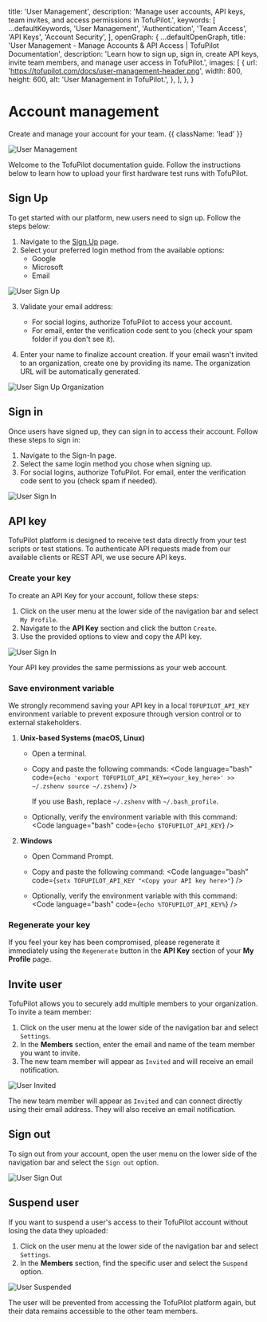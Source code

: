 
  title: 'User Management',
  description: 'Manage user accounts, API keys, team invites, and access permissions in TofuPilot.',
  keywords: [
    ...defaultKeywords,
    'User Management',
    'Authentication',
    'Team Access',
    'API Keys',
    'Account Security',
  ],
  openGraph: {
    ...defaultOpenGraph,
    title: 'User Management - Manage Accounts & API Access | TofuPilot Documentation',
    description: 'Learn how to sign up, sign in, create API keys, invite team members, and manage user access in TofuPilot.',
    images: [
      {
        url: 'https://tofupilot.com/docs/user-management-header.png',
        width: 800,
        height: 600,
        alt: 'User Management in TofuPilot.',
      },
    ],
  },
}

# Account management

Create and manage your account for your team. {{ className: 'lead' }}

<Image src="/user-management-header.png" alt="User Management" />

Welcome to the TofuPilot documentation guide. Follow the instructions below to learn how to upload your first hardware test runs with TofuPilot.

## Sign Up

To get started with our platform, new users need to sign up. Follow the steps below:

1. Navigate to the [Sign Up](https://tofupilot.app/auth/signup) page.
2. Select your preferred login method from the available options:
   - Google
   - Microsoft
   - Email

<Image src="/user-sign-up.png" alt="User Sign Up" />

3. Validate your email address:

   - For social logins, authorize TofuPilot to access your account.
   - For email, enter the verification code sent to you (check your spam folder if you don't see it).

4. Enter your name to finalize account creation. If your email wasn't invited to an organization, create one by providing its name. The organization URL will be automatically generated.

<Image src="/user-sign-up-org.png" alt="User Sign Up Organization" />

## Sign in

Once users have signed up, they can sign in to access their account. Follow these steps to sign in:

1. Navigate to the Sign-In page.
2. Select the same login method you chose when signing up.
3. For social logins, authorize TofuPilot. For email, enter the verification code sent to you (check spam if needed).

<Image src="/user-sign-in.png" alt="User Sign In" />

## API key

TofuPilot platform is designed to receive test data directly from your test scripts or test stations. To authenticate API requests made from our available clients or REST API, we use secure API keys.

### Create your key

To create an API Key for your account, follow these steps:

1. Click on the user menu at the lower side of the navigation bar and select `My Profile`.
2. Navigate to the **API Key** section and click the button `Create`.
3. Use the provided options to view and copy the API key.

<Image src="/user-api-key.png" alt="User Sign In" />

<Note>Your API key provides the same permissions as your web account.</Note>

### Save environment variable

We strongly recommend saving your API key in a local `TOFUPILOT_API_KEY` environment variable to prevent exposure through version control or to external stakeholders.

1. **Unix-based Systems (macOS, Linux)**

   - Open a terminal.
   - Copy and paste the following commands:
      <Code
        language="bash"
        code={`echo 'export TOFUPILOT_API_KEY=<your_key_here>' >> ~/.zshenv
      source ~/.zshenv`}
      />

      <Note>If you use Bash, replace `~/.zshenv` with `~/.bash_profile`.</Note>
   - Optionally, verify the environment variable with this command:
      <Code
          language="bash"
          code={`echo $TOFUPILOT_API_KEY`}
        />

2. **Windows**
   - Open Command Prompt.
   - Copy and paste the following command:
      <Code
      language="bash"
      code={`setx TOFUPILOT_API_KEY "<Copy your API key here>"`}
      />

   - Optionally, verify the environment variable with this command:
      <Code
        language="bash"
        code={`echo %TOFUPILOT_API_KEY%`}
        />

### Regenerate your key

If you feel your key has been compromised, please regenerate it immediately using the `Regenerate` button in the **API Key** section of your **My Profile** page.

## Invite user

TofuPilot allows you to securely add multiple members to your organization. To invite a team member:

1. Click on the user menu at the lower side of the navigation bar and select `Settings`.
2. In the **Members** section, enter the email and name of the team member you want to invite.
3. The new team member will appear as `Invited` and will receive an email notification.

<Image src="/user-invite.png" alt="User Invited" />

The new team member will appear as `Invited` and can connect directly using their email address. They will also receive an email notification.

## Sign out

To sign out from your account, open the user menu on the lower side of the navigation bar and select the `Sign out` option.

<Image src="/user-sign-out.png" alt="User Sign Out" />

## Suspend user

If you want to suspend a user's access to their TofuPilot account without losing the data they uploaded:

1. Click on the user menu at the lower side of the navigation bar and select `Settings`.
2. In the **Members** section, find the specific user and select the `Suspend` option.

<Image src="/user-suspend.png" alt="User Suspended" />

The user will be prevented from accessing the TofuPilot platform again, but their data remains accessible to the other team members.
